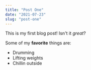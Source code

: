 ```yaml
---
title: "Post One"
date: "2021-07-23"
slug: "post-one"
---
```


This is my first blog post! Isn't it *great*?

Some of my **favorite** things are:

* Drumming
* Lifting weights
* Chillin outside
